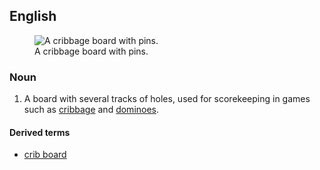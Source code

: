 ==English==
[[File:120-hole cribbage board.jpg|thumb|right|A cribbage board with pins.]]

===Noun===
{{en-noun}}

# A board with several tracks of holes, used for scorekeeping in games such as [[cribbage]] and [[dominoes]].

====Derived terms====
* [[crib board]]